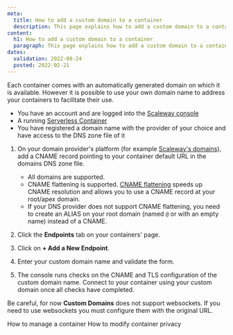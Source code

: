 ```yaml
---
meta:
  title: How to add a custom domain to a container
  description: This page explains how to add a custom domain to a container
content:
  h1: How to add a custom domain to a container
  paragraph: This page explains how to add a custom domain to a container
dates:
  validation: 2022-08-24
  posted: 2022-02-21
---
```


Each container comes with an automatically generated domain on which it is available. However it is possible to use your own domain name to address your containers to facilitate their use.

<Message type="requirement">

- You have an account and are logged into the [Scaleway console](https://console.scaleway.com)
- A running [Serverless Container](https://www.scaleway.com/en/docs/compute/containers/how-to/deploy-a-container/)
- You have registered a domain name with the provider of your choice and have access to the DNS zone file of it

</Message>

1. On your domain provider's platform (for example [Scaleway's domains](/network/dns-cloud/how-to/manage-dns-records/)), add a CNAME record pointing to your container default URL in the domains DNS zone file.

    <Lightbox src="scaleway-dns-cname.webp" alt="" />

    <Message type="note">

    - All domains are supported.
    - CNAME flattening is supported. [CNAME flattening](https://blog.cloudflare.com/introducing-cname-flattening-rfc-compliant-cnames-at-a-domains-root/) speeds up CNAME resolution and allows you to use a CNAME record at your root/apex domain.
    - If your DNS provider does not support CNAME flattening, you need to create an ALIAS on your root domain (named `@` or with an empty name) instead of a CNAME.

    </Message>

2. Click the **Endpoints** tab on your containers' page.
3. Click on **+ Add a New Endpoint**.
4. Enter your custom domain name and validate the form.
5. The console runs checks on the CNAME and TLS configuration of the custom domain name. Connect to your container using your custom domain once all checks have completed.
  <Lightbox src="scaleway-containers-endpoint-added.webp" alt="" />


<Message type="note">

 Be careful, for now **Custom Domains** does not support websockets. If you need to use websockets you must configure them with the original URL.

</Message>

<Navigation title="See Also">
  <PreviousButton to="/compute/containers/how-to/manage-a-container/">How to manage a container</PreviousButton>
  <NextButton to="/compute/containers/how-to/modify-container-privacy/">How to modify container privacy</NextButton>
</Navigation>
